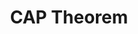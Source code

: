 ---
id: "sd_easy_mc_019"
questionType: "MULTIPLE_CHOICE"
title: "CAP Theorem"
description: "Which is NOT part of the CAP theorem?"
difficulty: "EASY"
category: "System Design"
options:
  - "Consistency"
  - "Availability"
  - "Partition tolerance"
  - "Scalability"
correctAnswer: 3
---